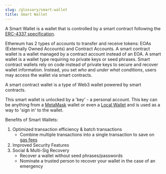 ```yaml
---
slug: /glossary/smart-wallet
title: Smart Wallet
---
```


A Smart Wallet is a wallet that is controlled by a smart contract following the [ERC-4337 specification](https://eips.ethereum.org/EIPS/eip-4337).

Ethereum has 2 types of accounts to transfer and receive tokens: EOAs (Externally Owned Accounts) and Contract Accounts. A smart contract wallet is a wallet managed by a contract account 
instead of an EOA. A smart wallet is a wallet type requiring no private keys or seed phrases.
Smart contract wallets rely on code instead of private keys to secure and recover wallet information. 
Instead, you set _who_ and _under what conditions_, users may access the wallet via smart contracts. 

A smart contract wallet is a type of Web3 wallet powered by smart contracts.

This smart wallet is unlocked by a 'key' - a personal account. This key can be anything from a [MetaMask](/wallet/metamask) wallet or even a [Local Wallet](/wallet/local-wallet) and is used as a way to 'sign in' to the wallet.

Benefits of Smart Wallets:

1. Optimized transaction efficiency & batch transactions
    - Combine multiple transactions into a single transaction to save on [gas fees](/glossary/gas) 
2. Improved Security Features
3. Social & Multi-Sig Recovery
    - Recover a wallet without seed phrases/passwords
    - Nominate a trusted person to recover your wallet in the case of an emergency

